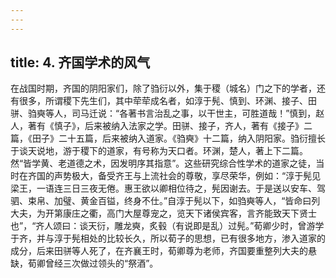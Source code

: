 ```yaml
---
---
---
```

title: 4. 齐国学术的风气
---




在战国时期，齐国的阴阳家们，除了驺衍以外，集于稷（城名）门之下的学者，还有很多，所谓稷下先生们，其中荦荦成名者，如淳于髡、慎到、环渊、接子、田骈、驺奭等人，司马迁说：“各著书言治乱之事，以干世主，可胜道哉！”慎到，赵人，著有《慎子》，后来被纳入法家之学。田骈、接子，齐人，著有《接子》二篇，《田子》二十五篇，后来被纳入道家。《驺奭》十二篇，纳入阴阳家。驺衍擅长于谈天说地，游于稷下的道家，有号称为天口者。环渊，楚人，著上下二篇。然“皆学黄、老道德之术，因发明序其指意”。这些研究综合性学术的道家之徒，当时在齐国的声势极大，备受齐王与上流社会的尊敬，享尽荣华，例如：“淳于髡见梁王，一语连三日三夜无倦。惠王欲以卿相位待之，髡因谢去。于是送以安车、驾驷、束帛、加璧、黄金百镒，终身不仕。”自淳于髡以下，如驺奭等人，“皆命曰列大夫，为开第康庄之衢，高门大屋尊宠之，览天下诸侯宾客，言齐能致天下贤士也”，“齐人颂曰：谈天衍，雕龙奭，炙毂（有说即是乱）过髡。”荀卿少时，曾游学于齐，并与淳于髡相处的比较长久，所以荀子的思想，已有很多地方，渗入道家的成分，后来田骈等人死了，在齐襄王时，荀卿尊为老师，齐国要重整列大夫的悬缺，荀卿曾经三次做过领头的“祭酒”。